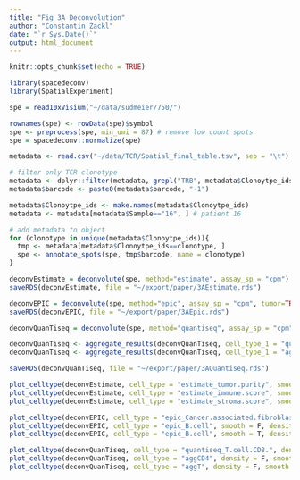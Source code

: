 ```yaml
---
title: "Fig 3A Deconvolution"
author: "Constantin Zackl"
date: "`r Sys.Date()`"
output: html_document
---
```


```r
knitr::opts_chunk$set(echo = TRUE)
```

```r
library(spacedeconv)
library(SpatialExperiment)
```

```r
spe = read10xVisium("~/data/sudmeier/750/")
```

```r
rownames(spe) <- rowData(spe)$symbol
spe <- preprocess(spe, min_umi = 87) # remove low count spots
spe = spacedeconv::normalize(spe)
```

```r
metadata <- read.csv("~/data/TCR/Spatial_final_table.tsv", sep = "\t")

# filter only TCR clonotype
metadata <- dplyr::filter(metadata, grepl("TRB", metadata$Clonoytpe_ids))
metadata$barcode <- paste0(metadata$barcode, "-1")

metadata$Clonoytpe_ids <- make.names(metadata$Clonoytpe_ids)
metadata <- metadata[metadata$Sample=="16", ] # patient 16

# add metadata to object
for (clonotype in unique(metadata$Clonoytpe_ids)){
  tmp <- metadata[metadata$Clonoytpe_ids==clonotype, ]
  spe <- annotate_spots(spe, tmp$barcode, name = clonotype)
}
```

```r
deconvEstimate = deconvolute(spe, method="estimate", assay_sp = "cpm")
saveRDS(deconvEstimate, file = "~/export/paper/3AEstimate.rds")
```

```r
deconvEPIC = deconvolute(spe, method="epic", assay_sp = "cpm", tumor=TRUE)
saveRDS(deconvEPIC, file = "~/export/paper/3AEpic.rds")
```

```r
deconvQuanTiseq = deconvolute(spe, method="quantiseq", assay_sp = "cpm", tumor=TRUE)

deconvQuanTiseq <- aggregate_results(deconvQuanTiseq, cell_type_1 = "quantiseq_T.cell.CD4...non.regulatory.", cell_type_2 = "quantiseq_T.cell.regulatory..Tregs.", name = "aggCD4")
deconvQuanTiseq <- aggregate_results(deconvQuanTiseq, cell_type_1 = "aggCD4", cell_type_2 = "quantiseq_T.cell.CD8.", name = "aggT")

saveRDS(deconvQuanTiseq, file = "~/export/paper/3AQuantiseq.rds")
```

```r
plot_celltype(deconvEstimate, cell_type = "estimate_tumor.purity", smooth = T, density = F, title="Estimate Tumor Purity")
plot_celltype(deconvEstimate, cell_type = "estimate_immune.score", smooth = T, density = F, title="Estimate Immune Score")
plot_celltype(deconvEstimate, cell_type = "estimate_stroma.score", smooth = T, density = F, title="Estimate Stroma Score")
```

```r
plot_celltype(deconvEPIC, cell_type = "epic_Cancer.associated.fibroblast", smooth = TRUE, density = F, title_size = 12, title = "EPIC Cancer Associated Fibroplast")
plot_celltype(deconvEPIC, cell_type = "epic_B.cell", smooth = F, density = F, title_size = 12, title = "EPIC B cells unsmoothed")
plot_celltype(deconvEPIC, cell_type = "epic_B.cell", smooth = T, density = F, title_size = 12, title = "EPIC B cells smoothed")
```

```r
plot_celltype(deconvQuanTiseq, cell_type = "quantiseq_T.cell.CD8.", density = F, smooth = T, title="quanTIseq CD8+")
plot_celltype(deconvQuanTiseq, cell_type = "aggCD4", density = F, smooth = T, title="quanTIseq CD4+")
plot_celltype(deconvQuanTiseq, cell_type = "aggT", density = F, smooth = T, title="quanTIseq T cells")
```

